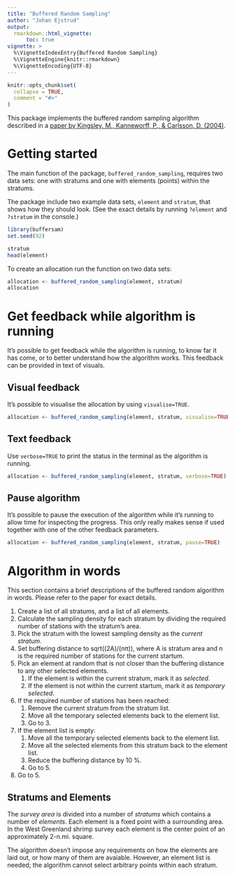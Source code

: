 ```yaml
---
title: "Buffered Random Sampling"
author: "Johan Ejstrud"
output:
  rmarkdown::html_vignette:
      toc: true
vignette: >
  %\VignetteIndexEntry{Buffered Random Sampling}
  %\VignetteEngine{knitr::rmarkdown}
  %\VignetteEncoding{UTF-8}
---
```


```r
knitr::opts_chunk$set(
  collapse = TRUE,
  comment = "#>"
)
```

This package implements the buffered random sampling algorithm described in a [paper by Kingsley, M., Kanneworff, P., & Carlsson, D. (2004)](https://academic.oup.com/icesjms/article/61/1/12/699744).

# Getting started
The main function of the package, `buffered_random_sampling`, requires two data sets: one with stratums and one with elements (points) within the stratums.

The package include two example data sets, `element` and `stratum`, that shows how they should look. (See the exact details by running `?element` and `?stratum` in the console.)

```r
library(buffersam)
set.seed(92)

stratum
head(element)
```

To create an allocation run the function on two data sets:
```r
allocation <- buffered_random_sampling(element, stratum)
allocation
```

# Get feedback while algorithm is running
It's possible to get feedback while the algorithm is running, to know far it has come, or to better understand how the algorithm works. This feedback can be provided in text of visuals.

## Visual feedback
It's possible to visualise the allocation by using `visualise=TRUE`.

```r
allocation <- buffered_random_sampling(element, stratum, visualise=TRUE)
```


## Text feedback
Use `verbose=TRUE` to print the status in the terminal as the algorithm is running.

```r
allocation <- buffered_random_sampling(element, stratum, verbose=TRUE)
```

## Pause algorithm
It's possible to pause the execution of the algorithm while it's running to allow time for inspecting the progress. This only really makes sense if used together with one of the other feedback parameters.

```r
allocation <- buffered_random_sampling(element, stratum, pause=TRUE)
```

# Algorithm in words
This section contains a brief descriptions of the buffered random algorithm in words. Please refer to the paper for exact details.

1. Create a list of all stratums, and a list of all elements.
1. Calculate the sampling density for each stratum by dividing the required number of stations with the stratum's area.
1. Pick the stratum with the lowest sampling density as the _current stratum_.
1. Set buffering distance to sqrt((2A)/(nπ)), where A is stratum area and n is the required number of stations for the current startum.
1. Pick an element at random that is not closer than the buffering distance to any other selected elements.
    1. If the element is within the current stratum, mark it as  _selected_.
    1. If the element is not within the current startum, mark it as _temporary selected_.     
1. If the required number of stations has been reached:
    1. Remove the current stratum from the stratum list.
    1. Move all the temporary selected elements back to the element list.
    1. Go to 3.
1. If the element list is empty:
    1. Move all the temporary selected elements back to the element list.
    1. Move all the selected elements from this stratum back to the element list.
    1. Reduce the buffering distance by 10 %.
    1. Go to 5.
1. Go to 5.


## Stratums and Elements
The _survey area_ is divided into a number of _stratums_ which contains a number of _elements_. Each element is a fixed point with a surrounding area. In the West Greenland shrimp survey each element is the center point of an approximately 2-n.mi. square.

The algorithm doesn't impose any requirements on how the elements are laid out, or how many of them are avaiable. However, an element list is needed; the algorithm cannot select arbitrary points within each stratum.
